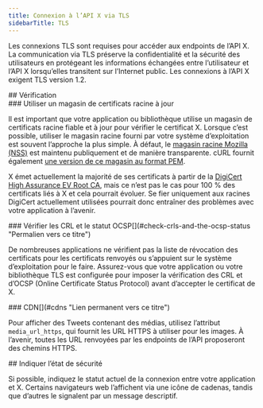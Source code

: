 ```yaml
---
title: Connexion à l’API X via TLS
sidebarTitle: TLS
---
```



Les connexions TLS sont requises pour accéder aux endpoints de l’API X. La communication via TLS préserve la confidentialité et la sécurité des utilisateurs en protégeant les informations échangées entre l’utilisateur et l’API X lorsqu’elles transitent sur l’Internet public. Les connexions à l’API X exigent TLS version 1.2.


<div id="verification">
  ## Vérification
</div>

<div id="use-an-up-to-date-root-store">
  ### Utiliser un magasin de certificats racine à jour
</div>

Il est important que votre application ou bibliothèque utilise un magasin de certificats racine fiable et à jour pour vérifier le certificat X. Lorsque c’est possible, utiliser le magasin racine fourni par votre système d’exploitation est souvent l’approche la plus simple. À défaut, le [magasin racine Mozilla (NSS)](https://www.mozilla.org/en-US/about/governance/policies/security-group/certs/) est maintenu publiquement et de manière transparente. cURL fournit également [une version de ce magasin au format PEM](https://curl.haxx.se/docs/caextract.html).

X émet actuellement la majorité de ses certificats à partir de la [DigiCert High Assurance EV Root CA](https://www.digicert.com/digicert-root-certificates.htm), mais ce n’est pas le cas pour 100 % des certificats liés à X et cela pourrait évoluer. Se fier uniquement aux racines DigiCert actuellement utilisées pourrait donc entraîner des problèmes avec votre application à l’avenir.

<div id="check-crls-and-the-ocsp-status">
  ### Vérifier les CRL et le statut OCSP[](#check-crls-and-the-ocsp-status "Permalien vers ce titre")
</div>

De nombreuses applications ne vérifient pas la liste de révocation des certificats pour les certificats renvoyés ou s’appuient sur le système d’exploitation pour le faire. Assurez-vous que votre application ou votre bibliothèque TLS est configurée pour imposer la vérification des CRL et d’OCSP (Online Certificate Status Protocol) avant d’accepter le certificat de X.

<div id="cdns">
  ### CDN[](#cdns "Lien permanent vers ce titre")
</div>

Pour afficher des Tweets contenant des médias, utilisez l’attribut `media_url_https`, qui fournit les URL HTTPS à utiliser pour les images. À l’avenir, toutes les URL renvoyées par les endpoints de l’API proposeront des chemins HTTPS.

<div id="provide-an-indication-of-security-status">
  ## Indiquer l’état de sécurité
</div>

Si possible, indiquez le statut actuel de la connexion entre votre application et X. Certains navigateurs web l’affichent via une icône de cadenas, tandis que d’autres le signalent par un message descriptif.
